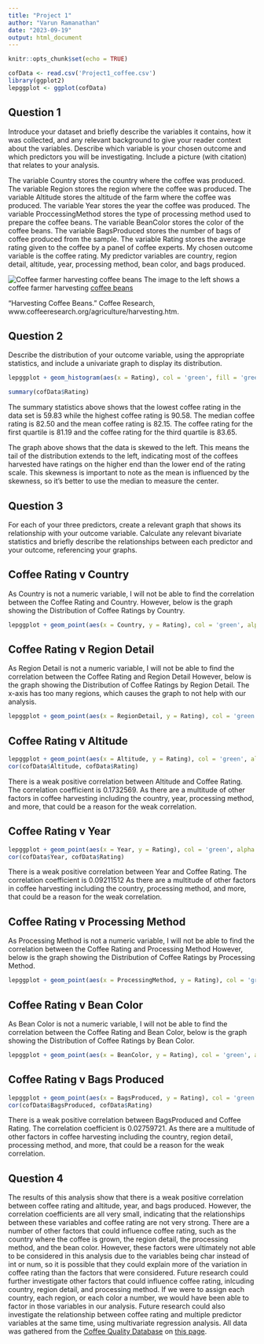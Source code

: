 ```yaml
---
title: "Project 1"
author: "Varun Ramanathan"
date: "2023-09-19"
output: html_document
---
```


```r
knitr::opts_chunk$set(echo = TRUE)
```

```r
cofData <- read.csv('Project1_coffee.csv')
library(ggplot2)
lepggplot <- ggplot(cofData)
```


## Question 1
Introduce your dataset and briefly describe the variables it contains, how it was collected, and any relevant background to give your reader context about the variables. Describe which variable is your chosen outcome and which predictors you will be investigating.  Include a picture (with citation) that relates to your analysis.

The variable Country stores the country where the coffee was produced. The variable Region stores the region where the coffee was produced. The variable Altitude stores the altitude of the farm where the coffee was produced. The variable Year stores the year the coffee was produced. The variable ProccessingMethod stores the type of processing method used to prepare the coffee beans. The variable BeanColor stores the color of the coffee beans. The variable BagsProduced stores the number of bags of coffee produced from the sample. The variable Rating stores the average rating given to the coffee by a panel of coffee experts. My chosen outcome variable is the coffee rating. My predictor variables are country, region detail, altitude, year, processing method, bean color, and bags produced.

![Coffee farmer harvesting coffee beans](/Users/varunramanathan/Downloads/harvesting3.jpg)
The image to the left shows a coffee farmer harvesting [coffee beans](https://www.google.com/url?sa=i&url=http%3A%2F%2Fwww.coffeeresearch.org%2Fagriculture%2Fharvesting.htm&psig=AOvVaw3VZuzvt6ggjzkvJRZ_iVTK&ust=1695483454052000&source=images&cd=vfe&opi=89978449&ved=0CA8QjRxqFwoTCNC3g5rGvoEDFQAAAAAdAAAAABAE)

“Harvesting Coffee Beans.” Coffee Research, www.coffeeresearch.org/agriculture/harvesting.htm. 


## Question 2
Describe the distribution of your outcome variable, using the appropriate statistics, and include a univariate graph to display its distribution. 

```r
lepggplot + geom_histogram(aes(x = Rating), col = 'green', fill = 'green', alpha = .5, bins = 30) + labs(title= "Distribution of Coffee Ratings", x = 'Coffee Rating', y= "Count")

summary(cofData$Rating)

```
The summary statistics above shows that the lowest coffee rating in the data set is 59.83 while the highest coffee rating is 90.58. The median coffee rating is 82.50 and the mean coffee rating is 82.15. The coffee rating for the first quartile is 81.19 and the coffee rating for the third quartile is 83.65.

The graph above shows that the data is skewed to the left. This means the tail of the distribution extends to the left, indicating most of the coffees harvested have ratings on the higher end than the lower end of the rating scale. This skewness is important to note as the mean is influenced by the skewness, so it's better to use the median to measure the center.

## Question 3
For each of your three predictors, create a relevant graph that shows its relationship with your outcome variable. Calculate any relevant bivariate statistics and briefly describe the relationships between each predictor and your outcome, referencing your graphs.

## Coffee Rating v Country

As Country is not a numeric variable, I will not be able to find the correlation between the Coffee Rating and Country. However, below is the graph showing the Distribution of Coffee Ratings by Country.

```r
lepggplot + geom_point(aes(x = Country, y = Rating), col = 'green', alpha = 0.25) + labs(title= "Distribution of Coffee Ratings by Country", x = 'Country', y= "Coffee Rating")+theme(axis.text.x = element_text(angle = 45))

```

## Coffee Rating v Region Detail

As Region Detail is not a numeric variable, I will not be able to find the correlation between the Coffee Rating and Region Detail However, below is the graph showing the Distribution of Coffee Ratings by Region Detail. The x-axis has too many regions, which causes the graph to not help with our analysis.

```r
lepggplot + geom_point(aes(x = RegionDetail, y = Rating), col = 'green', alpha = 0.25) + labs(title= "Distribution of Coffee Ratings by Region Detail", x = 'Region Detail', y= "Coffee Rating") + theme_classic()

```


## Coffee Rating v Altitude
```r
lepggplot + geom_point(aes(x = Altitude, y = Rating), col = 'green', alpha = 0.5) + labs(title= "Distribution of Coffee Ratings by Altitude", x = 'Altitude', y= "Coffee Rating")
cor(cofData$Altitude, cofData$Rating)
```
There is a weak positive correlation between Altitude and Coffee Rating. The correlation coefficient is 0.1732569. As there are a multitude of other factors in coffee harvesting including the country, year, processing method, and more, that could be a reason for the weak correlation.

## Coffee Rating v Year 

```r
lepggplot + geom_point(aes(x = Year, y = Rating), col = 'green', alpha = 0.5) + labs(title= "Distribution of Coffee Ratings by Year", x = 'Year', y= "Coffee Rating")
cor(cofData$Year, cofData$Rating)
```
There is a weak positive correlation between Year and Coffee Rating. The correlation coefficient is 0.09211512 As there are a multitude of other factors in coffee harvesting including the country, processing method, and more, that could be a reason for the weak correlation.



## Coffee Rating v Processing Method

As Processing Method is not a numeric variable, I will not be able to find the correlation between the Coffee Rating and Processing Method However, below is the graph showing the Distribution of Coffee Ratings by Processing Method.


```r
lepggplot + geom_point(aes(x = ProcessingMethod, y = Rating), col = 'green', alpha = 0.25) + labs(title= "Distribution of Coffee Ratings by Processing Method", x = 'Processing Method', y= "Coffee Rating") + theme_classic()
```
## Coffee Rating v Bean Color

As Bean Color is not a numeric variable, I will not be able to find the correlation between the Coffee Rating and Bean Color, below is the graph showing the Distribution of Coffee Ratings by Bean Color.


```r
lepggplot + geom_point(aes(x = BeanColor, y = Rating), col = 'green', alpha = 0.25) + labs(title= "Distribution of Coffee Ratings by Bean Color", x = 'Bean Color', y= "Coffee Rating")
```

## Coffee Rating v Bags Produced
```r
lepggplot + geom_point(aes(x = BagsProduced, y = Rating), col = 'green', alpha = 0.5) + labs(title= "Distribution of Coffee Ratings by Bags Produced", x = 'Bags Produced', y= "Coffee Rating")
cor(cofData$BagsProduced, cofData$Rating)
```
There is a weak positive correlation between BagsProduced and Coffee Rating. The correlation coefficient is 0.02759721. As there are a multitude of other factors in coffee harvesting including the country, region detail, processing method, and more, that could be a reason for the weak correlation.

## Question 4

The results of this analysis show that there is a weak positive correlation between coffee rating and altitude, year, and bags produced. However, the correlation coefficients are all very small, indicating that the relationships between these variables and coffee rating are not very strong.
There are a number of other factors that could influence coffee rating, such as the country where the coffee is grown, the region detail, the processing method, and the bean color. However, these factors were ultimately not able to be considered in this analysis due to the variables being char instead of int or num, so it is possible that they could explain more of the variation in coffee rating than the factors that were considered. Future research could further investigate other factors that could influence coffee rating, inlcuding country, region detail, and processing method. If we were to assign each country, each region, or each color a number, we would have been able to factor in those variables in our analysis. Future research could also investigate the relationship between coffee rating and multiple predictor variables at the same time, using multivariate regression analysis.  All data was gathered from the [Coffee Quality Database](https://github.com/jldbc/coffee-quality-database) on [this page](https://corgis-edu.github.io/corgis/csv/coffee/).